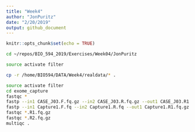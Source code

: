 ```yaml
---
title: "Week4"
author: "JonPuritz"
date: "2/20/2019"
output: github_document
---
```


```r
knitr::opts_chunk$set(echo = TRUE)
```

```bash

cd ~/repos/BIO_594_2019/Exercises/Week04/JonPuritz
```

```bash
source activate filter
```

```bash
cp -r /home/BIO594/DATA/Week4/realdata/* .
```

```bash
source activate filter
cd exome_capture
fastqc *
fastp --in1 CASE_J03.F.fq.gz --in2 CASE_J03.R.fq.gz --out1 CASE_J03.R1.fq.gz --out2 CASE_J03.R2.fq.gz --cut_by_quality5 20 --cut_by_quality3 20 --cut_window_size 5 --cut_mean_quality 15 -q 15 -u 50 -j CASE_J03.json -h CASE_J03.html --detect_adapter_for_pe
fastp --in1 Capture1.F.fq --in2 Capture1.R.fq --out1 Capture1.R1.fq.gz --out2 Capture1.R2.fq.gz --cut_by_quality5 20 --cut_by_quality3 20 --cut_window_size 5 --cut_mean_quality 15 -q 15 -u 50 -j Capture1.json -h Capture1.html --detect_adapter_for_pe
fastqc *.R1.fq.gz
fastqc *.R2.fq.gz
multiqc .
```

